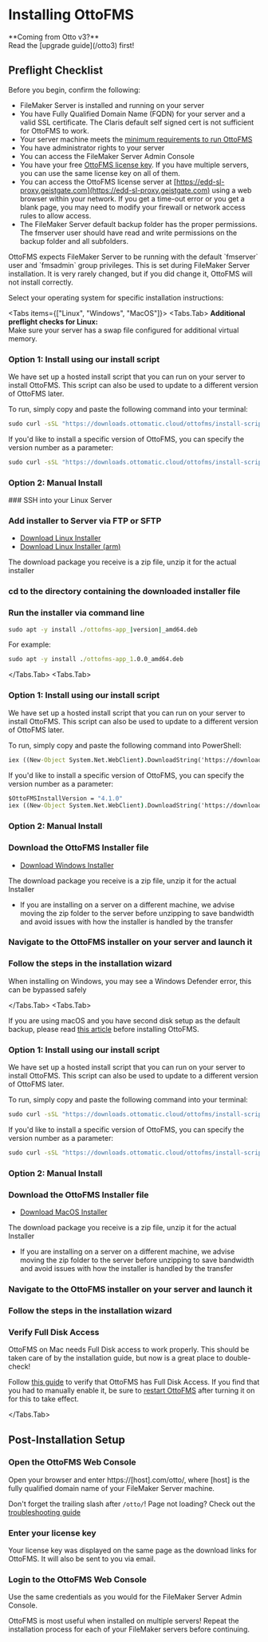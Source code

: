 
# Installing OttoFMS

<Callout>
  **Coming from Otto v3?** <br />
  <span>Read the [upgrade guide](/otto3) first!</span>
</Callout>

## Preflight Checklist

Before you begin, confirm the following:

- FileMaker Server is installed and running on your server
- You have Fully Qualified Domain Name (FQDN) for your server and a valid SSL certificate. The Claris default self signed cert is not sufficient for OttoFMS to work.
- Your server machine meets the [minimum requirements to run OttoFMS](/tech-specs)
- You have administrator rights to your server
- You can access the FileMaker Server Admin Console
- You have your free [OttoFMS license key](https://www.proofgeist.com/products/ottofms-filemaker-server-superpowers). If you have multiple servers, you can use the same license key on all of them.
- You can access the OttoFMS license server at [https://edd-sl-proxy.geistgate.com](https://edd-sl-proxy.geistgate.com) using a web browser within your network. If you get a time-out error or you get a blank page, you may need to modify your firewall or network access rules to allow access.
- The FileMaker Server default backup folder has the proper permissions. The fmserver user should have read and write permissions on the backup folder and all subfolders.

<Callout type="warning">
  OttoFMS expects FileMaker Server to be running with the default `fmserver`
  user and `fmsadmin` group privileges. This is set during FileMaker Server
  installation. It is very rarely changed, but if you did change it, OttoFMS
  will not install correctly.
</Callout>

Select your operating system for specific installation instructions:

<Tabs items={["Linux", "Windows", "MacOS"]}>
  <Tabs.Tab>
  <Callout type="info">
**Additional preflight checks for Linux:**  
   <span>Make sure your server has a swap file configured for additional virtual memory.</span>
   </Callout>

### Option 1: Install using our install script

We have set up a hosted install script that you can run on your server to install OttoFMS. This script can also be used to update to a different version of OttoFMS later.

To run, simply copy and paste the following command into your terminal:

```cmd copy
sudo curl -sSL "https://downloads.ottomatic.cloud/ottofms/install-scripts/install-linux.sh" | bash
```

If you'd like to install a specific version of OttoFMS, you can specify the version number as a parameter:

```cmd copy
sudo curl -sSL "https://downloads.ottomatic.cloud/ottofms/install-scripts/install-linux.sh" | bash -s -- -v 4.1.0
```

### Option 2: Manual Install

<Steps>
### SSH into your Linux Server

### Add installer to Server via FTP or SFTP

- [Download Linux Installer](https://console.ottomatic.cloud/downloads/ottofms/latest/amd)
- [Download Linux Installer (arm)](https://console.ottomatic.cloud/downloads/ottofms/latest/arm)

The download package you receive is a zip file, unzip it for the actual installer

### cd to the directory containing the downloaded installer file

### Run the installer via command line

```cmd copy
sudo apt -y install ./ottofms-app_|version|_amd64.deb
```

For example:

```cmd copy
sudo apt -y install ./ottofms-app_1.0.0_amd64.deb
```

 </Steps>

</Tabs.Tab>
  <Tabs.Tab>

### Option 1: Install using our install script

We have set up a hosted install script that you can run on your server to install OttoFMS. This script can also be used to update to a different version of OttoFMS later.

To run, simply copy and paste the following command into PowerShell:

```cmd copy
iex ((New-Object System.Net.WebClient).DownloadString('https://downloads.ottomatic.cloud/ottofms/install-scripts/install-win.ps1'))
```

If you'd like to install a specific version of OttoFMS, you can specify the version number as a parameter:

```cmd copy
$OttoFMSInstallVersion = "4.1.0"
iex ((New-Object System.Net.WebClient).DownloadString('https://downloads.ottomatic.cloud/ottofms/install-scripts/install-win.ps1'))
```

### Option 2: Manual Install

<Steps>

### Download the OttoFMS Installer file

- [Download Windows Installer](https://console.ottomatic.cloud/downloads/ottofms/latest/win)

The download package you receive is a zip file, unzip it for the actual Installer

- If you are installing on a server on a different machine, we advise moving the zip folder to the server before unzipping to save bandwidth and avoid issues with how the installer is handled by the transfer

### Navigate to the OttoFMS installer on your server and launch it

### Follow the steps in the installation wizard

<Callout>
  When installing on Windows, you may see a Windows Defender error, this can be
  bypassed safely
</Callout>

</Steps>

  </Tabs.Tab>
  <Tabs.Tab>
  
  
<Callout type="info">

If you are using macOS and you have second disk setup as the default backup, please read [this article](/guides/mac-second-disk) before installing OttoFMS.

</Callout>

### Option 1: Install using our install script

We have set up a hosted install script that you can run on your server to install OttoFMS. This script can also be used to update to a different version of OttoFMS later.

To run, simply copy and paste the following command into your terminal:

```cmd copy
sudo curl -sSL "https://downloads.ottomatic.cloud/ottofms/install-scripts/install-mac.sh" | bash
```

If you'd like to install a specific version of OttoFMS, you can specify the version number as a parameter:

```cmd copy
sudo curl -sSL "https://downloads.ottomatic.cloud/ottofms/install-scripts/install-mac.sh" | bash -s -- -v 4.1.0
```

### Option 2: Manual Install

<Steps>

### Download the OttoFMS Installer file

- [Download MacOS Installer](https://console.ottomatic.cloud/downloads/ottofms/latest/mac)

The download package you receive is a zip file, unzip it for the actual Installer

- If you are installing on a server on a different machine, we advise moving the zip folder to the server before unzipping to save bandwidth and avoid issues with how the installer is handled by the transfer

### Navigate to the OttoFMS installer on your server and launch it

### Follow the steps in the installation wizard

### Verify Full Disk Access

OttoFMS on Mac needs Full Disk access to work properly. This should be taken care of by the installation guide, but now is a great place to double-check!

Follow [this guide](/guides/mac-second-disk) to verify that OttoFMS has Full Disk Access. If you find that you had to manually enable it, be sure to [restart OttoFMS](/managing-ottofms/starting-stopping#macos) after turning it on for this to take effect.

</Steps>

  </Tabs.Tab>
</Tabs>

## Post-Installation Setup

<Steps>

### Open the OttoFMS Web Console

Open your browser and enter https://[host].com/otto/, where [host] is the fully qualified domain name of your FileMaker Server machine.

<Callout type="info">Don't forget the trailing slash after `/otto/`!</Callout>
<Callout>
  Page not loading? Check out the [troubleshooting
  guide](/ottofms-troubleshooting)
</Callout>

### Enter your license key

Your license key was displayed on the same page as the download links for OttoFMS. It will also be sent to you via email.

### Login to the OttoFMS Web Console

Use the same credentials as you would for the FileMaker Server Admin Console.

</Steps>

<Callout>
  OttoFMS is most useful when installed on multiple servers! Repeat the
  installation process for each of your FileMaker servers before continuing.
</Callout>

